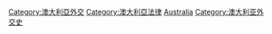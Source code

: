 [[Category:澳大利亞外交|Category:澳大利亞外交]]
[[Category:澳大利亞法律|Category:澳大利亞法律]]
[[Category:各國條約|Australia]]
[[Category:澳大利亚外交史|Category:澳大利亚外交史]]